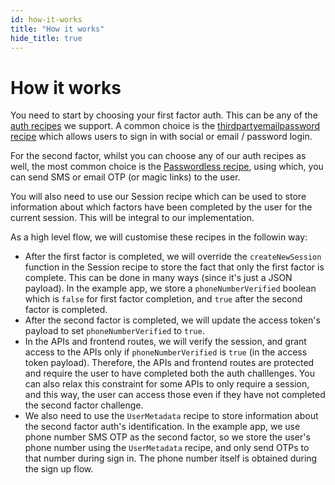 ```yaml
---
id: how-it-works
title: "How it works"
hide_title: true
---
```


# How it works

You need to start by choosing your first factor auth. This can be any of the [auth recipes](https://supertokens.com/docs/guides) we support. A common choice is the [thirdpartyemailpassword recipe](https://supertokens.com/docs/thirdpartyemailpassword/introduction) which allows users to sign in with social or email / password login.

For the second factor, whilst you can choose any of our auth recipes as well, the most common choice is the [Passwordless recipe](https://supertokens.com/docs/passwordless/introduction), using which, you can send SMS or email OTP (or magic links) to the user.

You will also need to use our Session recipe which can be used to store information about which factors have been completed by the user for the current session. This will be integral to our implementation.

As a high level flow, we will customise these recipes in the followin way:
- After the first factor is completed, we will override the `createNewSession` function in the Session recipe to store the fact that only the first factor is complete. This can be done in many ways (since it's just a JSON payload). In the example app, we store a `phoneNumberVerified` boolean which is `false` for first factor completion, and `true` after the second factor is completed.
- After the second factor is completed, we will update the access token's payload to set `phoneNumberVerified` to `true`.
- In the APIs and frontend routes, we will verify the session, and grant access to the APIs only if `phoneNumberVerified` is `true` (in the access token payload). Therefore, the APIs and frontend routes are protected and require the user to have completed both the auth challlenges. You can also relax this constraint for some APIs to only require a session, and this way, the user can access those even if they have not completed the second factor challenge.
- We also need to use the `UserMetadata` recipe to store information about the second factor auth's identification. In the example app, we use phone number SMS OTP as the second factor, so we store the user's phone number using the `UserMetadata` recipe, and only send OTPs to that number during sign in. The phone number itself is obtained during the sign up flow.